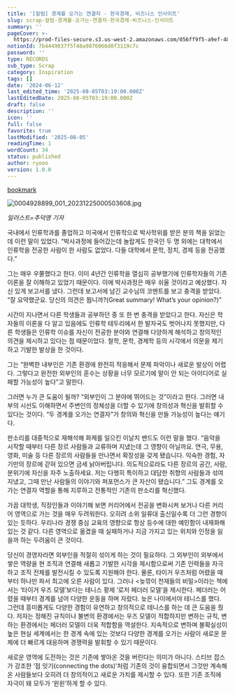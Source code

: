 ```yaml
---
title: '[칼럼] 경계를 오가는 연결자 - 한국경제, 비즈니스 인사이트'
slug: scrap-칼럼-경계를-오가는-연결자-한국경제-비즈니스-인사이트
summary: ''
pageCover: >-
  https://prod-files-secure.s3.us-west-2.amazonaws.com/056ff9f5-a9ef-486f-8acb-9eef51d06a2d/0e8bf1c6-083d-491b-8018-b14e58fef08b/%E1%84%8B%E1%85%B5%E1%84%85%E1%85%B3%E1%86%B7_%E1%84%8B%E1%85%A5%E1%86%B9%E1%84%82%E1%85%B3%E1%86%AB_%E1%84%82%E1%85%A9%E1%84%90%E1%85%B3%E1%84%87%E1%85%AE%E1%86%A8_%286%29.png?X-Amz-Algorithm=AWS4-HMAC-SHA256&X-Amz-Content-Sha256=UNSIGNED-PAYLOAD&X-Amz-Credential=ASIAZI2LB46636VRV3YB%2F20250805%2Fus-west-2%2Fs3%2Faws4_request&X-Amz-Date=20250805T031924Z&X-Amz-Expires=3600&X-Amz-Security-Token=IQoJb3JpZ2luX2VjEBoaCXVzLXdlc3QtMiJIMEYCIQCIw8XSR0VniIDMLjcnmKPfsZRrxVygI1hEXILypnPluAIhAPx7XFHlFt%2BCNYlGVVqRj033XYKJXm63DDD%2FIX6KwcY5Kv8DCFMQABoMNjM3NDIzMTgzODA1IgxjoKtGG4%2Fu1BrUceAq3AOLKgMSf1QopzuuWlL%2B9mojGtfFKCA0tUP3fz8VHBc0phQHObKLQ2%2ByP8wDsSlce%2BlsQJ6btWKVSrxR7%2BNUKuUpWt4azUYXfB0m1As3jBsFFqsxVh%2FQJXn60iGvXMVKM0rVAcINDgxkrEeXFKHcKCx%2B1dGSHRu3egaCZC0nMy4Pd6DBmWDPr%2FbL7HwocBDCKX6dbuONTKSqJFvqr3ogEWxV2%2Bt6XSkDl6UwDABGwm1KQacBeBabxSqc7DgfkLZoiIkEW3%2FUnEYZO1UZSkF6JuuFZfdQwN%2BGrciT8mvTRtRpxWp%2FVtnHctzefNIGTEmD2qnRQdOlbfJSv2llQ0bJBByEvVTsU0g6WJmd6rGkelQC6KeagaMBQmZqnmcJIyhg0wcJj%2FL4j1Rv5q5YcvY%2FBn8DZS8Yk50HpCeVOrVoQBkKpPsklDcMRFOLq3U2p%2BR4pYtdVu5fozr6CiyNPO2%2Flr60hRANDIlsNF%2BDcYVGnQCg6a1eJfK%2BGMRkIXDF2k4uzgg%2BEdneNs7F0f3r0UveFgNyefJBcXtoOD6f3Ys9Xpc8fIftidP9wXQ9dlJaJQDgbLkpdN47GhnBpRKGd%2FytGvUHobGSC19B%2BIOH%2FEuhqTbTYT8dg%2BQfEyOUHN3cKTDIysXEBjqkARpr9khOv%2FCxUmKFOjyRhhtFYp%2FlWv1p3QaCb3ZK1nhe2TiOHxWT8Z3L4OUkt%2BEgZYq5SI5TWubZyXVShK7%2FPLQ%2BnTthbmTn9HeFB%2FOokkfKocKrxWkrJPU2OC7GvyLZeoXhfzfV1aHm5pQYvc7gfCCpBUAeP5k%2Fw%2B9%2FUtl5gVetSvXMx6NtpW41IkH%2BzUZhdCWEhsthoGkOy6FdmFSjspZUV1Ud&X-Amz-Signature=fcb9917140924bd4f23c2c391b88b517ce8332a55971cc8620eb203817bea391&X-Amz-SignedHeaders=host&x-amz-checksum-mode=ENABLED&x-id=GetObject
notionId: 7b4449037f5f48a9876066d0f3119c7c
password: ''
type: RECORDS
sub_type: Scrap
category: Inspiration
tags: []
date: '2024-06-12'
last_edited_time: '2025-08-05T03:19:00.000Z'
lastEditedDate: 2025-08-05T03:19:00.000Z
draft: false
description: ''
icon: ''
full: false
favorite: true
lastModified: '2025-08-05'
readingTime: 1
wordCount: 34
status: published
author: ryoon
version: 1.0.0
---
```


[bookmark](https://n.news.naver.com/article/015/0004928899?sid=110)


![0004928899_001_20231225000503608.jpg](https://imgnews.pstatic.net/image/015/2023/12/25/0004928899_001_20231225000503608.jpg?type=w647)


_일러스트=추덕영 기자_


국내에서 인류학과를 졸업하고 미국에서 인류학으로 박사학위를 받은 분의 책을 읽었는데 이런 말이 있었다. “박사과정에 들어갔는데 놀랍게도 한국인 두 명 외에는 대학에서 인류학을 전공한 사람이 한 사람도 없었다. 다들 대학에서 문학, 정치, 경제 등을 전공했다.”


그는 매우 우쭐했다고 한다. 이미 4년간 인류학을 열심히 공부했기에 인류학자들의 기존 이론을 잘 이해하고 있었기 때문이다. 이에 박사과정은 매우 쉬울 것이라고 예상했다. 자신 있게 보고서를 냈다. 그런데 보고서에 남긴 교수님의 코멘트를 보고 충격을 받았다. “잘 요약했군요. 당신의 의견은 뭡니까?(Great summary! What’s your opinion?)”


시간이 지나면서 다른 학생들과 공부하던 중 또 한 번 충격을 받았다고 한다. 자신은 학자들의 이론을 다 알고 있음에도 인류학 테두리에서 한 발자국도 벗어나지 못했지만, 다른 학생들은 인류학 이슈를 자신이 전공한 분야와 연결해 다양하게 해석하고 창의적인 의견을 제시하고 있다는 점 때문이었다. 철학, 문학, 경제학 등의 시각에서 의문을 제기하고 기발한 발상을 한 것이다.


그는 “완벽한 내부인은 기존 환경에 완전히 적응해서 문제 파악이나 새로운 발상이 어렵다. 그렇다고 완전한 외부인의 훈수는 상황을 너무 모르기에 말이 안 되는 아이디어로 실패할 가능성이 높다”고 말한다.


그러면 누가 큰 도움이 될까? “외부인이 그 분야에 뛰어드는 것”이라고 한다. 그러면 내부의 시선도 이해하면서 주변인의 정체성을 더할 수 있기에 창의성과 혁신을 발휘할 수 있다는 것이다. “두 경계를 오가는 연결자”가 창의와 혁신을 만들 가능성이 높다는 얘기다.


판소리를 대중적으로 재해석해 화제를 일으킨 이날치 밴드도 이런 말을 했다. “음악을 시작할 때부터 다른 장르 사람들과 교류하며 지냈는데 그 영향이 아닐까요. 연극, 무용, 영화, 미술 등 다른 장르의 사람들을 만나면서 확장성을 갖게 됐습니다. 익숙한 경험, 자기만의 장르에 갇혀 있으면 금세 낡아버립니다. 의도적으로라도 다른 장르의 공간, 사람, 분위기에 자신을 자주 노출하세요. 저는 다행히 특이하고 대담한 취향의 사람들과 섞여 지냈고, 그때 만난 사람들의 이야기와 퍼포먼스가 큰 자산이 됐습니다.” 그도 경계를 오가는 연결자 역할을 통해 지루하고 전통적인 기존의 판소리를 혁신했다.


가끔 대학생, 직장인들과 이야기해 보면 커리어에서 전공을 변화시켜 보거나 다른 커리어 영역으로 가는 것을 매우 두려워한다. 오히려 소위 일류대 출신일수록 더 그런 경향이 있는 듯하다. 우리나라 경쟁 중심 교육의 영향으로 항상 등수에 대한 예민함이 내재화해 있는 것 같다. 다른 영역으로 옮겼을 때 실패하거나 지금 가지고 있는 위치와 인정을 잃을까 하는 두려움이 큰 것이다.


당신이 경영자라면 외부인을 적절히 섞이게 하는 것이 필요하다. 그 외부인이 외부에서 쌓은 역량을 현 조직과 연결해 새롭고 기발한 시각을 제시함으로써 기존 인력들을 자극하고 조직 전체를 발전시킬 수 있도록 지원해야 한다. 물론, 타이거 우즈처럼 어렸을 때부터 하나만 파서 최고에 오른 사람이 있다. 그러나 <늦깎이 천재들의 비밀>이라는 책에서는 ‘타이거 우즈 모델’보다는 테니스 황제 ‘로저 페더러 모델’을 제시한다. 페더러는 어렸을 때부터 경계를 넘어 다양한 운동을 하며 자랐다. 늦은 나이에서야 테니스를 했다. 그런데 흥미롭게도 다양한 경험이 유연하고 창의적으로 테니스를 하는 데 큰 도움을 줬다. 저자는 정해진 규칙이나 불변의 환경에서는 우즈 모델이 적합하지만 변하는 규칙, 변하는 환경에서는 페더러 모델이 더욱 적합함을 역설한다. 지속적으로 변하며 불확실성이 높은 현실 세계에서는 한 경계 속에 있는 것보다 다양한 경계를 오가는 사람이 새로운 문제에 더 빠르게 대응하며 경쟁력을 발휘할 수 있기 때문이다.


새로운 영역에 도전하는 것은 기존에 쌓아온 것을 버린다는 의미가 아니다. 스티브 잡스가 강조한 ‘점 잇기(connecting the dots)’처럼 기존의 것이 융합되면서 그것만 계속해온 사람들보다 오히려 더 창의적이고 새로운 가치를 제시할 수 있다. 또한 기존 조직에 자극이 돼 모두가 ‘윈윈’하게 할 수 있다.

